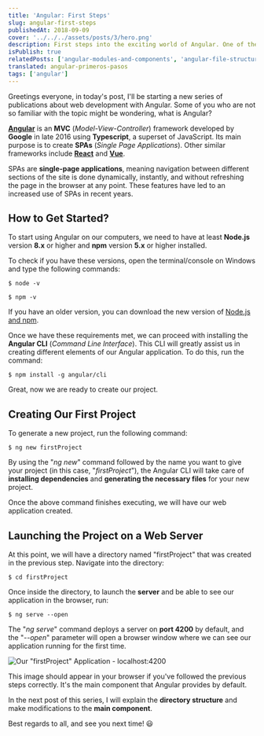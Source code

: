 ```yaml
---
title: 'Angular: First Steps'
slug: angular-first-steps
publishedAt: 2018-09-09
cover: '../../../assets/posts/3/hero.png'
description: First steps into the exciting world of Angular. One of the most sought-after JavaScript frameworks by companies for creating web applications.
isPublish: true
relatedPosts: ['angular-modules-and-components', 'angular-file-structure']
translated: angular-primeros-pasos
tags: ['angular']
---
```


Greetings everyone, in today's post, I'll be starting a new series of publications about web development with Angular. Some of you who are not so familiar with the topic might be wondering, what is Angular?

**[Angular](https://angular.io/)** is an **MVC** (_Model-View-Controller_) framework developed by **Google** in late 2016 using **Typescript**, a superset of JavaScript. Its main purpose is to create **SPAs** (_Single Page Applications_). Other similar frameworks include **[React](https://reactjs.org/)** and **[Vue](https://vuejs.org/)**.

SPAs are **single-page applications**, meaning navigation between different sections of the site is done dynamically, instantly, and without refreshing the page in the browser at any point. These features have led to an increased use of SPAs in recent years.

## How to Get Started?

To start using Angular on our computers, we need to have at least **Node.js** version **8.x** or higher and **npm** version **5.x** or higher installed.

To check if you have these versions, open the terminal/console on Windows and type the following commands:

```
$ node -v
```

```
$ npm -v
```

If you have an older version, you can download the new version of [Node.js and npm](https://nodejs.org/en/download/).

Once we have these requirements met, we can proceed with installing the **Angular CLI** (_Command Line Interface_). This CLI will greatly assist us in creating different elements of our Angular application. To do this, run the command:

```
$ npm install -g angular/cli
```

Great, now we are ready to create our project.

## Creating Our First Project

To generate a new project, run the following command:

```
$ ng new firstProject
```

By using the "_ng new_" command followed by the name you want to give your project (in this case, "_firstProject_"), the Angular CLI will take care of **installing dependencies** and **generating the necessary files** for your new project.

Once the above command finishes executing, we will have our web application created.

## Launching the Project on a Web Server

At this point, we will have a directory named "firstProject" that was created in the previous step. Navigate into the directory:

```
$ cd firstProject
```

Once inside the directory, to launch the **server** and be able to see our application in the browser, run:

```
$ ng serve --open
```

The "_ng serve_" command deploys a server on **port 4200** by default, and the "_--open_" parameter will open a browser window where we can see our application running for the first time.

![Our "firstProject" Application - localhost:4200](../../../assets/posts/3/inicio.png)

This image should appear in your browser if you've followed the previous steps correctly. It's the main component that Angular provides by default.

In the next post of this series, I will explain the **directory structure** and make modifications to the **main component**.

Best regards to all, and see you next time! 😃
